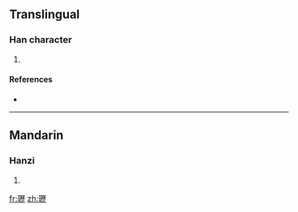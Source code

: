 ==Translingual==

===Han character===
{{Han char|rn=96|rad=玉|as=16|sn=20|four=|canj=一土一竹一 (MGMHM)}}

# {{defn|Han|sort=玉16}}

====References====
* {{Han ref|kx=0745.141|dkj=21335|hdz=21145.150|uh=74D1|ud=29905}}

----

==Mandarin==

===Hanzi===
{{cmn-hanzi|pin=[[lì]] ([[li4]])|wg=li<sup>4</sup>}}

# {{defn|Mandarin|sort=玉16}}

[[fr:瓑]]
[[zh:瓑]]